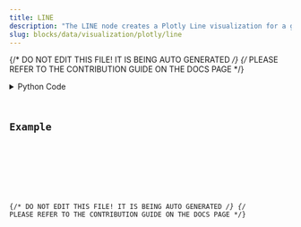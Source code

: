 ```yaml
---
title: LINE
description: "The LINE node creates a Plotly Line visualization for a given input DataContainer."
slug: blocks/data/visualization/plotly/line
---
```


{/* DO NOT EDIT THIS FILE! IT IS BEING AUTO GENERATED */}
{/* PLEASE REFER TO THE CONTRIBUTION GUIDE ON THE DOCS PAGE */}


<PythonDocsDisplay docstring={docstring} />
<details>
<summary>Python Code</summary>



<Code code={pythonCode} lang="py" wrap theme="dracula" />

[Find this Flojoy Block on GitHub](https://github.com/flojoy-ai/blocks/blob/main/blocks/DATA/VISUALIZATION/PLOTLY/LINE/LINE.py)

</details>

## Example


<GetHelpWidget />


<AppDisplay app={app} blockName="LINE" client:visible />


<Example />

{/* DO NOT EDIT THIS FILE! IT IS BEING AUTO GENERATED */}
{/* PLEASE REFER TO THE CONTRIBUTION GUIDE ON THE DOCS PAGE */}
